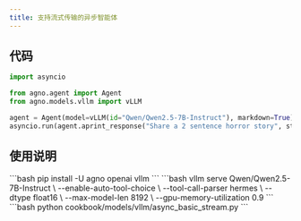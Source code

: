 ```yaml
---
title: 支持流式传输的异步智能体
---
```

## 代码

```python cookbook/models/vllm/async_basic_stream.py
import asyncio

from agno.agent import Agent
from agno.models.vllm import vLLM

agent = Agent(model=vLLM(id="Qwen/Qwen2.5-7B-Instruct"), markdown=True)
asyncio.run(agent.aprint_response("Share a 2 sentence horror story", stream=True))
```

## 使用说明

<Steps>
  <Snippet file="create-venv-step.mdx" />

  <Step title="安装库">
    ```bash
    pip install -U agno openai vllm
    ```
  </Step>

  <Step title="启动 vLLM 服务器">
    ```bash
    vllm serve Qwen/Qwen2.5-7B-Instruct \
        --enable-auto-tool-choice \
        --tool-call-parser hermes \
        --dtype float16 \
        --max-model-len 8192 \
        --gpu-memory-utilization 0.9
    ```
  </Step>

  <Step title="运行智能体">
    ```bash
    python cookbook/models/vllm/async_basic_stream.py
    ```
  </Step>
</Steps>